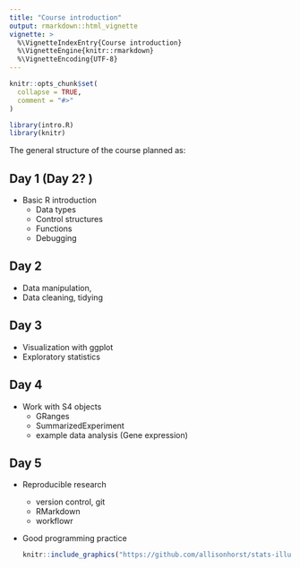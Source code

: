 ```yaml
---
title: "Course introduction"
output: rmarkdown::html_vignette
vignette: >
  %\VignetteIndexEntry{Course introduction}
  %\VignetteEngine{knitr::rmarkdown}
  %\VignetteEncoding{UTF-8}
---
```


```r
knitr::opts_chunk$set(
  collapse = TRUE,
  comment = "#>"
)
```

```r
library(intro.R)
library(knitr)
```


The general structure of the course planned as:


## Day 1 (Day 2? )

* Basic R introduction
    + Data types
    + Control structures
    + Functions
    + Debugging

## Day 2

* Data manipulation, 
* Data cleaning, tidying

## Day 3 

  * Visualization with ggplot
  * Exploratory statistics
  
  
## Day 4

* Work with S4 objects 
    +  GRanges 
    + SummarizedExperiment
    + example data analysis (Gene expression)
    
## Day 5 

* Reproducible research
  + version control, git
  + RMarkdown
  + workflowr
* Good programming practice  



    ```r
    knitr::include_graphics("https://github.com/allisonhorst/stats-illustrations/blob/master/rstats-artwork/r_first_then.png?raw=true", dpi = 100)
    ```



